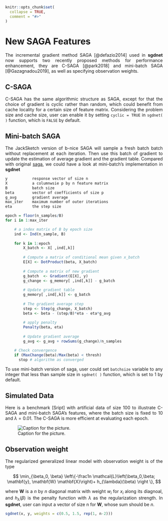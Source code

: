 
```r
knitr::opts_chunk$set(
  collapse = TRUE,
  comment = "#>"
)
```

# New SAGA Features

<p style="text-align:justify;">
The incremental gradient method SAGA [@defazio2014] used in **sgdnet** now supports two recently proposed methods for performance enhancement, they are C-SAGA [@park2018] and mini-batch SAGA [@Gazagnadou2019], as well as specifying observation weights.
</p>

## C-SAGA

<p style="text-align:justify;">
C-SAGA has the same algorithmic structure as SAGA, except for that the choice of gradient is cyclic rather than random, which could benefit from cache locality for a certain size of feature matrix. Considering the problem size and cache size, user can enable it by setting ```cyclic = TRUE``` in ```sgdnet( )``` function, which is ```FALSE``` by default. 
</p>

## Mini-batch SAGA

<p style="text-align:justify;">
The JackSketch version of b-nice SAGA will sample a fresh batch batch without replacement at each iteration. Then use this batch of gradient to update the estimation of average gradient and the gradient table. Compared with original [saga](https://jolars.github.io/sgdnet/articles/algorithm.html), we could have a look at mini-batch's implementation in **sgdnet**
</p>


```r
y           response vector of size n
X           a columnwsie p by n feature matrix
B           batch size
beta        vector of coefficients of size p
g_avg       gradient average
max_iter    maximum number of outer iterations
eta         the step size

epoch = floor(n_samples/B)
for i in 1:max_iter

    # a index matrix of B by epoch size
    ind <- Ind(n_sample, B)
    
    for k in 1:epoch
        X_batch <- X[ ,ind[,k]]
        
        # Compute a matrix of conditional mean given x_batch
        E[X] <- DotProduct(beta, X_batch)
        
        # Compute a matrix of new gradient
        g_batch  <- Gradient(E[X], y)
        g_change <- g_memory[ ,ind[,k]] - g_batch
        
        # Update gradient table
        g_memory[ ,ind[,k]] <- g_batch
        
        # The gradient average step
        step <- Step(g_change, X_batch)
        beta <- beta - (step/B)*eta - eta*g_avg
        
        # apply penalty
        Penalty(beta, eta)
        
        # Update gradient average
        g_avg <- g_avg + rowSums(g_change)/n_samples

    # Check convergence
    if (MaxChange(beta)/Max(beta) < thresh)  
      stop # algorithm as converged

```

<p style="text-align:justify;">
To use mini-batch version of saga, user could set ```batchsize``` variable to any integer that less than sample size in ```sgdnet( )``` function, which is set to 1 by default.
</p>

## Simulated Data

<p style="text-align:justify;">
Here is a benchmark [Sript] with artificial data of size 100 to illustrate C-SAGA and mini-batch SAGA's features, where the batch size is fixed to 10 and $\lambda = 0.01$. The C-SAGA is more efficient at evaluating each epoch.
</p>

![Caption for the picture.](./figure/artifical_data_bench.png)

## Observation weight
<p style="text-align:justify;">
The regularized generalized linear model with observation weight is of the type
</p>
$$
\min_{\beta_0, \beta} \left\{-\frac1n \mathcal{L}\left(\beta_0,\beta; \mathbf{y}, \mathbf{W} \mathbf{X}\right)+ h_{\lambda}(\beta) \right \},
$$
<p style="text-align:justify;">
where $\mathbf{W}$ is a $n$ by $n$ diagonal matrix with weight $w_i$ for $x_i$ along its diagnoal, and $h_{\lambda}(\beta)$ is the penalty function with $\lambda$ as the regularization strength. In **sgdnet**, user can input a vector of size n for $\mathbf{W}$, whose sum should be $n$.
</p>

```r
sgdnet(x, y, weights = c(0.5, 1.5, rep(1, n-2)))
```


